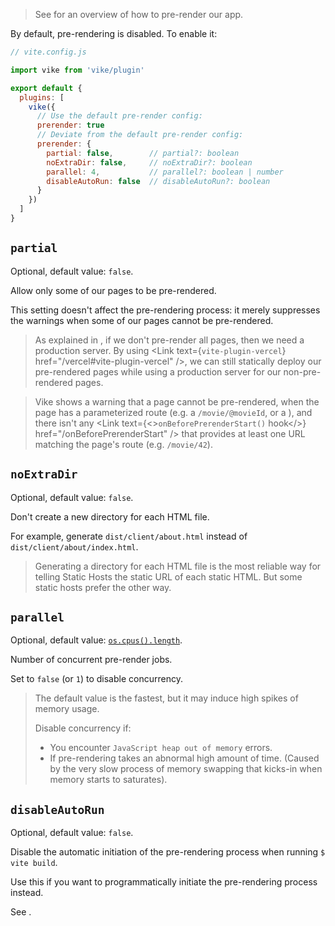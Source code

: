 
> See <Link href="/pre-rendering" /> for an overview of how to pre-render our app.

By default, pre-rendering is disabled. To enable it:

```js
// vite.config.js

import vike from 'vike/plugin'

export default {
  plugins: [
    vike({
      // Use the default pre-render config:
      prerender: true
      // Deviate from the default pre-render config:
      prerender: {
        partial: false,        // partial?: boolean
        noExtraDir: false,     // noExtraDir?: boolean
        parallel: 4,           // parallel?: boolean | number
        disableAutoRun: false  // disableAutoRun?: boolean
      }
    })
  ]
}
```


## `partial`

Optional, default value: `false`.

Allow only some of our pages to be pre-rendered.

This setting doesn't affect the pre-rendering process: it merely suppresses the warnings when some of our pages cannot be pre-rendered.

> As explained in <Link href="/pre-rendering" />, if we don't pre-render all pages, then we need a production server. By using <Link text={<code>vite-plugin-vercel</code>} href="/vercel#vite-plugin-vercel" />, we can still statically deploy our pre-rendered pages while using a production server for our non-pre-rendered pages.

> Vike shows a warning that a page cannot be pre-rendered, when the page has a parameterized route (e.g. a  <Link text="Route String" href="/route-string" /> `/movie/@movieId`, or a <Link text="Route Function" href="/route-function" />), and there isn't any <Link text={<><code>onBeforePrerenderStart()</code> hook</>} href="/onBeforePrerenderStart" /> that provides at least one URL matching the page's route (e.g. `/movie/42`).


## `noExtraDir`

Optional, default value: `false`.

Don't create a new directory for each HTML file.

For example, generate `dist/client/about.html` instead of `dist/client/about/index.html`.

> Generating a directory for each HTML file is the most reliable way for telling Static Hosts the static URL of each static HTML.
> But some static hosts prefer the other way.


## `parallel`

Optional, default value: [`os.cpus().length`](https://nodejs.org/api/os.html#os_os_cpus).

Number of concurrent pre-render jobs.

Set to `false` (or `1`) to disable concurrency.

> The default value is the fastest, but it may induce high spikes of memory usage.
>
> Disable concurrency if:
> - You encounter `JavaScript heap out of memory` errors.
> - If pre-rendering takes an abnormal high amount of time. (Caused by the very slow process of memory swapping that kicks-in when memory starts to saturates).


## `disableAutoRun`

Optional, default value: `false`.

Disable the automatic initiation of the pre-rendering process when running `$ vite build`.

Use this if you want to programmatically initiate the pre-rendering process instead.

See <Link href="/prerender-programmatic" />.
